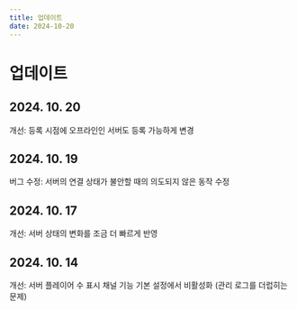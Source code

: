 ```yaml
---
title: 업데이트
date: 2024-10-20
---
```


# 업데이트
## 2024. 10. 20
개선: 등록 시점에 오프라인인 서버도 등록 가능하게 변경

## 2024. 10. 19
버그 수정: 서버의 연결 상태가 불안할 때의 의도되지 않은 동작 수정

## 2024. 10. 17
개선: 서버 상태의 변화를 조금 더 빠르게 반영

## 2024. 10. 14
개선: 서버 플레이어 수 표시 채널 기능 기본 설정에서 비활성화 (관리 로그를 더럽히는 문제)